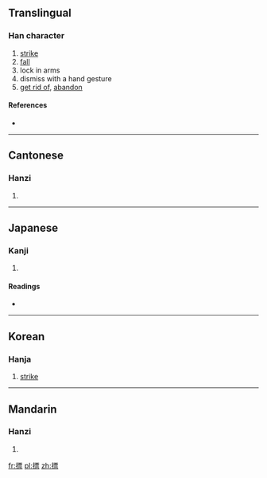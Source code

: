 ==Translingual==

===Han character===
{{Han char|rn=64|rad=手|as=11|sn=14|four=5109<sub>1</sub>|canj=手一田火 (QMWF)}}

# [[strike]]
# [[fall]]
# lock in arms
# dismiss with a hand gesture
# [[get rid of]], [[abandon]]

====References====
* {{Han ref|kx=0452.120|dkj=12651|dj=0802.160|hdz=31943.060|uh=647D|ud=25725|bh=E1E1|bd=57825}}

----

==Cantonese==

===Hanzi===
{{yue-hanzi|jyut=|y=piu1}}

# {{defn|lang=yue|sort=手11}}

----

==Japanese==

===Kanji===
{{ja-kanji|grade=|rs=手11}}

# {{defn|lang=ja|sort=手11}}

====Readings====
* {{ja-readings|on=[[ひょう]] (hyō), [[びょう]] (byō), [[ほう]] (hō)|kun=[[うつ]] (utsu)}}

----

==Korean==

===Hanja===
{{ko-hanja|hangeul=표|eumhun=|rv=pyo|mr=p'yo|y=phyo}}

# [[strike]]

----

==Mandarin==

===Hanzi===
{{cmn-hanzi|pin=[[piǎo]] ([[piao3]]),[[biāo]] ([[biao1]]),[[biào]] ([[biao4]])|wg=p'iao<sup>3</sup>}}

# {{defn|lang=cmn|sort=手11}}

[[fr:摽]]
[[pl:摽]]
[[zh:摽]]